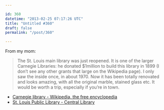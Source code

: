 ```yaml
---

id: 360
datetime: "2013-02-25 07:17:26 UTC"
title: "Untitled #360"
draft: false
permalink: "/post/360"

---
```


From my mom:

> The St. Louis main library was just reopened. It is one of the larger Carnegie Libraries: he donated $1million to build this library in 1899 (I don’t see any other grants that large on the Wikipedia page). I only saw the inside once, in about 1970. Now it has been totally renovated and looks amazing, with all the original marble, stained glass etc. It would be worth a trip, especially if you’re in town. 

 
 * [Carnegie library - Wikipedia, the free encyclopedia](http://en.wikipedia.org/wiki/Carnegie_library)
 * [St. Louis Public Library - Central Library](http://central.slpl.org/)



